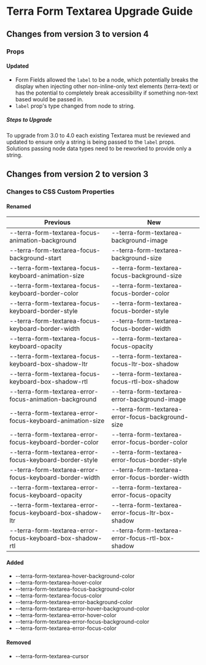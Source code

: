 
<Badge />

# Terra Form Textarea Upgrade Guide

## Changes from version 3 to version 4

### Props

#### Updated
* Form Fields allowed the `label` to be a node, which potentially breaks the display when injecting other non-inline-only text elements (terra-text) or has the potential to completely break accessibility if something non-text based would be passed in.
* `label` prop's type changed from node to string.

##### Steps to Upgrade
To upgrade from 3.0 to 4.0 each existing Textarea must be reviewed and updated to ensure only a string is being passed to the `label` props. Solutions passing node data types need to be reworked to provide only a string.

## Changes from version 2 to version 3

### Changes to CSS Custom Properties

#### Renamed
| Previous | New |
|-|-|
| --terra-form-textarea-focus-animation-background | --terra-form-textarea-background-image |
| --terra-form-textarea-focus-background-start | --terra-form-textarea-background-size |
| --terra-form-textarea-focus-keyboard-animation-size | --terra-form-textarea-focus-background-size |
| --terra-form-textarea-focus-keyboard-border-color | --terra-form-textarea-focus-border-color |
| --terra-form-textarea-focus-keyboard-border-style | --terra-form-textarea-focus-border-style |
| --terra-form-textarea-focus-keyboard-border-width | --terra-form-textarea-focus-border-width |
| --terra-form-textarea-focus-keyboard-opacity | --terra-form-textarea-focus-opacity |
| --terra-form-textarea-focus-keyboard-box-shadow-ltr | --terra-form-textarea-focus-ltr-box-shadow |
| --terra-form-textarea-focus-keyboard-box-shadow-rtl | --terra-form-textarea-focus-rtl-box-shadow |
| --terra-form-textarea-error-focus-animation-background | --terra-form-textarea-error-background-image |
| --terra-form-textarea-error-focus-keyboard-animation-size | --terra-form-textarea-error-focus-background-size |
| --terra-form-textarea-error-focus-keyboard-border-color | --terra-form-textarea-error-focus-border-color |
| --terra-form-textarea-error-focus-keyboard-border-style | --terra-form-textarea-error-focus-border-style |
| --terra-form-textarea-error-focus-keyboard-border-width | --terra-form-textarea-error-focus-border-width |
| --terra-form-textarea-error-focus-keyboard-opacity | --terra-form-textarea-error-focus-opacity |
| --terra-form-textarea-error-focus-keyboard-box-shadow-ltr | --terra-form-textarea-error-focus-ltr-box-shadow |
| --terra-form-textarea-error-focus-keyboard-box-shadow-rtl | --terra-form-textarea-error-focus-rtl-box-shadow |

#### Added
* --terra-form-textarea-hover-background-color
* --terra-form-textarea-hover-color
* --terra-form-textarea-focus-background-color
* --terra-form-textarea-focus-color
* --terra-form-textarea-error-background-color
* --terra-form-textarea-error-hover-background-color
* --terra-form-textarea-error-hover-color
* --terra-form-textarea-error-focus-background-color
* --terra-form-textarea-error-focus-color

#### Removed
* --terra-form-textarea-cursor

